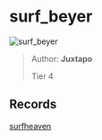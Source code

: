 
# surf_beyer

![surf_beyer](https://raw.githubusercontent.com/Sayt123/SurfMapPics/Maps-and-bonuses/csgo/surf_beyer.jpg)

> Author: **Juxtapo**
>
> Tier 4

## Records

[surfheaven](https://surfheaven.eu/map/surf_beyer)
